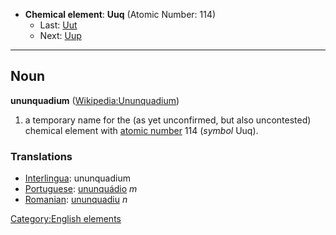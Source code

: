 *'''Chemical element''': '''Uuq''' (Atomic Number: 114)
**Last: [[Ununtrium|Uut]]
**Next: [[Ununpentium|Uup]]
----
== Noun ==
'''ununquadium''' ([[en:Ununquadium|Wikipedia:Ununquadium]])

# a temporary name for the (as yet unconfirmed, but also uncontested) chemical element with [[atomic number]] 114 (''symbol'' Uuq).

===Translations===
*[[Interlingua]]: ununquadium
*[[Portuguese]]: [[ununquádio]] ''m''
*[[Romanian]]: [[ununquadiu]] ''n''

[[Category:English elements]]